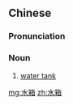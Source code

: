 ==Chinese==
{{zh-forms}}

===Pronunciation===
{{zh-pron
|m=shuǐxiāng
|c=seoi2 soeng1
|mn=qz,xm:chúi-siuⁿ/zz:chúi-sioⁿ
|cat=n
}}

===Noun===
{{zh-noun}}

# [[water tank]]

[[mg:水箱]]
[[zh:水箱]]